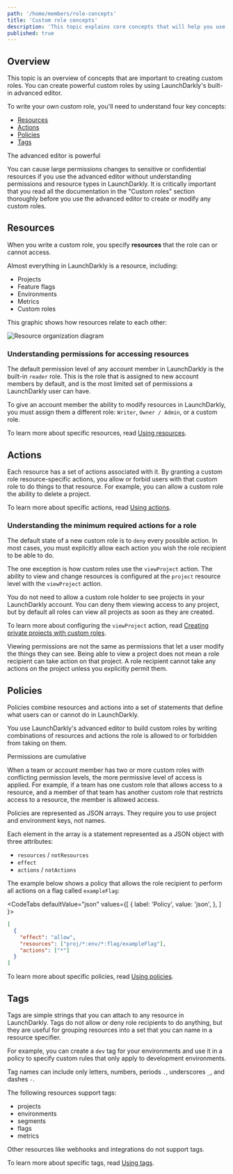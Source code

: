 ```yaml
---
path: '/home/members/role-concepts'
title: 'Custom role concepts'
description: 'This topic explains core concepts that will help you use custom roles.'
published: true
---
```


## Overview

This topic is an overview of concepts that are important to creating custom roles. You can create powerful custom roles by using LaunchDarkly's built-in advanced editor.

To write your own custom role, you'll need to understand four key concepts:

* [Resources](#resources)
* [Actions](#actions)
* [Policies](#policies)
* [Tags](#tags)

<Callout intent="alert">
<CalloutTitle>The advanced editor is powerful</CalloutTitle>
<CalloutDescription>

You can cause large permissions changes to sensitive or confidential resources if you use the advanced editor without understanding permissions and resource types in LaunchDarkly. It is critically important that you read all the documentation in the "Custom roles" section thoroughly before you use the advanced editor to create or modify any custom roles.

</CalloutDescription>
</Callout>

## Resources

When you write a custom role, you specify **resources** that the role can or cannot access.

Almost everything in LaunchDarkly is a resource, including:

- Projects
- Feature flags
- Environments
- Metrics
- Custom roles

This graphic shows how resources relate to each other:

![Resource organization diagram](../../../../images/resource-organization.png)

### Understanding permissions for accessing resources

The default permission level of any account member in LaunchDarkly is the built-in `reader` role. This is the role that is assigned to new account members by default, and is the most limited set of permissions a LaunchDarkly user can have.

To give an account member the ability to modify resources in LaunchDarkly, you must assign them a different role: `Writer`, `Owner / Admin`, or a custom role.

To learn more about specific resources, read [Using resources](/home/members/role-resources).

## Actions

Each resource has a set of actions associated with it. By granting a custom role resource-specific actions, you allow or forbid users with that custom role to do things to that resource. For example, you can allow a custom role the ability to delete a project.

To learn more about specific actions, read [Using actions](/home/members/role-actions).

### Understanding the minimum required actions for a role

The default state of a new custom role is to `deny` every possible action. In most cases, you must explicitly allow each action you wish the role recipient to be able to do.

The one exception is how custom roles use the `viewProject` action. The ability to view and change resources is configured at the `project` resource level with the `viewProject` action.

You do not need to allow a custom role holder to see projects in your LaunchDarkly account. You can deny them viewing access to any project, but by default all roles can view all projects as soon as they are created.

To learn more about configuring the `viewProject` action, read [Creating private projects with custom roles](/home/organize/private-projects).

Viewing permissions are not the same as permissions that let a user modify the things they can see. Being able to view a project does not mean a role recipient can take action on that project. A role recipient cannot take any actions on the project unless you explicitly permit them.

## Policies

Policies combine resources and actions into a set of statements that define what users can or cannot do in LaunchDarkly.

You use LaunchDarkly's advanced editor to build custom roles by writing combinations of resources and actions the role is allowed to or forbidden from taking on them.

<Callout intent="alert">
<CalloutTitle>Permissions are cumulative</CalloutTitle>
<CalloutDescription>

When a team or account member has two or more custom roles with conflicting permission levels, the more permissive level of access is applied. For example, if a team has one custom role that allows access to a resource, and a member of that team has another custom role that restricts access to a resource, the member is allowed access.

</CalloutDescription>
</Callout>

Policies are represented as JSON arrays. They require you to use project and environment keys, not names.

Each element in the array is a statement represented as a JSON object with three attributes:

* `resources` / `notResources`
* `effect`
* `actions` / `notActions`

The example below shows a policy that allows the role recipient to perform all actions on a flag called `exampleFlag`:

<CodeTabs
  defaultValue="json"
  values={[
    { label: 'Policy', value: 'json', },
  ]
}>

<CodeTabItem value="json">

```json
[
  {
    "effect": "allow",
    "resources": ["proj/*:env/*:flag/exampleFlag"],
    "actions": ["*"]
  }
]
```

</CodeTabItem>
</CodeTabs>

To learn more about specific policies, read [Using policies](/home/members/role-policies).

## Tags

Tags are simple strings that you can attach to any resource in LaunchDarkly. Tags do not allow or deny role recipients to do anything, but they are useful for grouping resources into a set that you can name in a resource specifier.

For example, you can create a `dev` tag for your environments and use it in a policy to specify custom rules that only apply to development environments.

Tag names can include only letters, numbers, periods `.`, underscores `_`, and dashes `-`.

The following resources support tags:

- projects
- environments
- segments
- flags
- metrics

Other resources like webhooks and integrations do not support tags.

To learn more about specific tags, read [Using tags](/home/members/role-tags).
